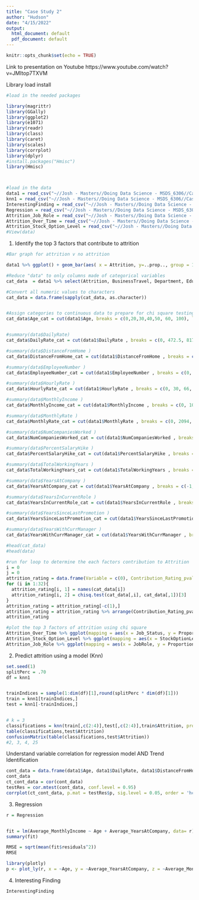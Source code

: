 ---
title: "Case Study 2"
author: "Hudson"
date: "4/15/2022"
output:
  html_document: default
  pdf_document: default
---

```{r setup, include=FALSE}
knitr::opts_chunk$set(echo = TRUE)
```

Link to presentation on Youtube
https://www.youtube.com/watch?v=JMItop7TXVM

Library load install
```{r}
#load in the needed packages

library(magrittr)
library(GGally)
library(ggplot2)
library(e1071)
library(readr)
library(class)
library(caret)
library(scales)
library(corrplot)
library(dplyr)
#install.packages("Hmisc")
library(Hmisc)



#load in the data
data1 = read_csv("~//Josh - Masters//Doing Data Science - MSDS_6306//Case Study 2//CaseStudy2-data.csv")
knn1 = read_csv("~//Josh - Masters//Doing Data Science - MSDS_6306//Case Study 2//knn.csv")
InterestingFinding = read_csv("~//Josh - Masters//Doing Data Science - MSDS_6306//Case Study 2//InterestingFinding.csv")
Regression = read_csv("~//Josh - Masters//Doing Data Science - MSDS_6306//Case Study 2//Regression.csv")
Attrition_Job_Role = read_csv("~//Josh - Masters//Doing Data Science - MSDS_6306//Case Study 2//Attrition_Job_Role.csv")
Attrition_Over_Time = read_csv("~//Josh - Masters//Doing Data Science - MSDS_6306//Case Study 2//Attrition_Over_Time.csv")
Attrition_Stock_Option_Level = read_csv("~//Josh - Masters//Doing Data Science - MSDS_6306//Case Study 2//Attrition_Stock_Option_Level.csv")
#View(data)
```

1. Identify the top 3 factors that contribute to attrition
```{r}
#Bar graph for attrition v no attrition

data1 %>% ggplot() + geom_bar(aes( x = Attrition, y=..prop.., group = 1, fill = factor(..x..)), stat="count") + ggtitle("Frito Lay Employee Attrition") + scale_y_continuous(labels=percent_format()) + ylab("Percent") 

#Reduce "data" to only columns made of categorical variables
cat_data  = data1 %>% select(Attrition, BusinessTravel, Department, Education, EducationField, EnvironmentSatisfaction, Gender, JobInvolvement, JobLevel, JobRole, JobSatisfaction, MaritalStatus, OverTime, PerformanceRating, RelationshipSatisfaction, StockOptionLevel, WorkLifeBalance, TrainingTimesLastYear)

#Convert all numeric values to characters
cat_data = data.frame(sapply(cat_data, as.character))


#Assign categories to continuous data to prepare for chi square testing using quartile ranges
cat_data$Age_cat = cut(data1$Age, breaks = c(0,20,30,40,50, 60, 100), labels = c("Teens","Twenties","Thirties", "Fourties", "Fifties", "60 Plus"))


#summary(data$DailyRate)
cat_data$DailyRate_cat = cut(data1$DailyRate , breaks = c(0, 472.5, 817.5, 1165.8, 2000), labels = c("Low", "Mid", "High", "Very High"))

#summary(data$DistanceFromHome )
cat_data$DistanceFromHome_cat = cut(data1$DistanceFromHome , breaks = c(0, 2, 7, 14, 29), labels = c("Very Close", "Close", "Far", "Very Far"))

#summary(data$EmployeeNumber )
cat_data$EmployeeNumber_cat = cut(data1$EmployeeNumber , breaks = c(0, 447.2, 1039.0, 1561.5, 2064.0), labels = c("veteran", "Very Experienced", "Experienced", "Unexperienced"))

#summary(data$HourlyRate )
cat_data$HourlyRate_cat = cut(data1$HourlyRate , breaks = c(0, 30, 66, 83, 150), labels = c("Low", "Mid", "High", "Very High"))

#summary(data$MonthlyIncome )
cat_data$MonthlyIncome_cat = cut(data1$MonthlyIncome , breaks = c(0, 1081, 2840, 8182, 20000), labels = c("Low", "Mid", "High", "Very High"))

#summary(data$MonthlyRate )
cat_data$MonthlyRate_cat = cut(data1$MonthlyRate , breaks = c(0, 2094, 14074, 20456, 27000), labels = c("Low", "Mid", "High", "Very High"))

#summary(data$NumCompaniesWorked )
cat_data$NumCompaniesWorked_cat = cut(data1$NumCompaniesWorked , breaks = c(-1, 1, 2, 4, 10), labels = c("None Other", "One", "Two to Four", "More Than Four"))

#summary(data$PercentSalaryHike )
cat_data$PercentSalaryHike_cat = cut(data1$PercentSalaryHike , breaks = c(0, 11, 12, 18, 26), labels = c("Low", "Mid", "High", "Very High"))

#summary(data$TotalWorkingYears )
cat_data$TotalWorkingYears_cat = cut(data1$TotalWorkingYears , breaks = c(-1, 6, 10, 15, 41), labels = c("Very Few", "Few", "Many", "Very Many"))

#summary(data$YearsAtCompany )
cat_data$YearsAtCompany_cat = cut(data1$YearsAtCompany , breaks = c(-1, 6, 10, 15, 41), labels = c("Very Few", "Few", "Many", "Very Many"))

#summary(data$YearsInCurrentRole )
cat_data$YearsInCurrentRole_cat = cut(data1$YearsInCurrentRole , breaks = c(-1, 2, 3, 7, 19), labels = c("Very Few", "Few", "Many", "Very Many"))

#summary(data$YearsSinceLastPromotion )
cat_data$YearsSinceLastPromotion_cat = cut(data1$YearsSinceLastPromotion , breaks = c(1, 0.9, 5, 10.1, 19), labels = c("Very Few", "Few", "Many", "Very Many"))

#summary(data$YearsWithCurrManager )
cat_data$YearsWithCurrManager_cat = cut(data1$YearsWithCurrManager , breaks = c(-1, 0.9, 5, 10.1, 19), labels = c("Less Than One", "One to Five", "Six to Ten", "More Than Ten"))

#head(cat_data)
#head(data)

#run for loop to determine the each factors contribution to Attrition
i = 0
j = 0
attrition_rating = data.frame(Variable = c(0), Contribution_Rating_pval = c(0))
for (i in 1:32){
  attrition_rating[i, 1] = names(cat_data[i])
  attrition_rating[i, 2] = chisq.test(cat_data[,i], cat_data[,1])[3]
}
attrition_rating = attrition_rating[-c(1),]
attrition_rating = attrition_rating %>% arrange(Contribution_Rating_pval)
attrition_rating

#plot the top 3 factors of attrition using chi square
Attrition_Over_Time %>% ggplot(mapping = aes(x = Job_Status, y = Proportion, fill = Job_Status)) + geom_col() + ggtitle("Percent Attrition for Hourly v. Salary")+ scale_y_continuous(labels=percent_format()) + ylab("Percent")
Attrition_Stock_Option_Level %>% ggplot(mapping = aes(x = StockOptionLevel, y = Proportion, fill = StockOptionLevel)) + geom_col() + ggtitle("Percent Attrition for Stock Option Levels")+ scale_y_continuous(labels=percent_format()) + ylab("Percent")
Attrition_Job_Role %>% ggplot(mapping = aes(x = JobRole, y = Proportion, fill = JobRole)) + geom_col() + ggtitle("Percent Attrition for each Job Role")+ scale_y_continuous(labels=percent_format()) + ylab("Percent")
```

2. Predict attrition using a model (Knn)
```{r}
set.seed(1)
splitPerc = .70
df = knn1 


trainIndices = sample(1:dim(df)[1],round(splitPerc * dim(df)[1]))
train = knn1[trainIndices,]
test = knn1[-trainIndices,]


# k = 3
classifications = knn(train[,c(2:4)],test[,c(2:4)],train$Attrition, prob = TRUE, k = 3)
table(classifications,test$Attrition)
confusionMatrix(table(classifications,test$Attrition))
#2, 3, 4, 25
```


Understand variable correlation for regression model AND Trend Identification
```{r}
cont_data = data.frame(data1$Age, data1$DailyRate, data1$DistanceFromHome, data1$EmployeeNumber, data1$HourlyRate, data1$MonthlyIncome, data1$MonthlyRate,  data1$NumCompaniesWorked, data1$PercentSalaryHike, data1$TotalWorkingYears, data1$YearsAtCompany, data1$YearsInCurrentRole, data1$YearsSinceLastPromotion, data1$YearsWithCurrManager )
cont_data
ct_cont_data = cor(cont_data)
testRes = cor.mtest(cont_data, conf.level = 0.95)
corrplot(ct_cont_data, p.mat = testRes$p, sig.level = 0.05, order = 'hclust', addrect = 2)

```

3. Regression 
```{r}
r = Regression


fit = lm(Average_MonthlyIncome ~ Age + Average_YearsAtCompany, data= r)
summary(fit)

RMSE = sqrt(mean(fit$residuals^2))
RMSE

library(plotly)
p <- plot_ly(r, x = ~Age, y = ~Average_YearsAtCompany, z = ~Average_MonthlyIncome, color = "green") %>% add_markers() %>% layout(scene = list(xaxis = list(title = 'Age'), yaxis = list(title = 'Average Years At Company'), zaxis = list(title = 'Average Montly Income')))
```

4. Interesting Finding
```{r}
InterestingFinding
```
